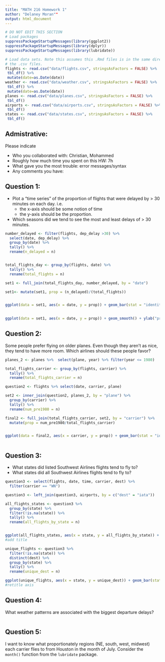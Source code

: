 ```yaml
---
title: "MATH 216 Homework 1"
author: "Delaney Moran""
output: html_document
---
```




```r
# DO NOT EDIT THIS SECTION
# Load packages
suppressPackageStartupMessages(library(ggplot2))
suppressPackageStartupMessages(library(dplyr))
suppressPackageStartupMessages(library(lubridate))
```
```r
# Load data sets. Note this assumes this .Rmd files is in the same directory as
# the .csv files.
flights <- read.csv("data/flights.csv", stringsAsFactors = FALSE) %>% 
 tbl_df() %>%
 mutate(date=as.Date(date))
weather <- read.csv("data/weather.csv", stringsAsFactors = FALSE) %>% 
 tbl_df() %>%
 mutate(date=as.Date(date))
planes <- read.csv("data/planes.csv", stringsAsFactors = FALSE) %>% 
 tbl_df()
airports <- read.csv("data/airports.csv", stringsAsFactors = FALSE) %>% 
 tbl_df()
states <- read.csv("data/states.csv", stringsAsFactors = FALSE) %>% 
 tbl_df()
```




## Admistrative:

Please indicate

* Who you collaborated with: Christian, Mohammed
* Roughly how much time you spent on this HW: 7h
* What gave you the most trouble: error messages/syntax
* Any comments you have:





## Question 1:

* Plot a "time series" of the proportion of flights that were delayed by > 30 minutes on each day.  i.e.
    + the x-axis should be some notion of time
    + the y-axis should be the proportion.
* Which seasons did we tend to see the most and least delays of > 30 minutes.

```r

number_delayed <- filter(flights, dep_delay >30) %>% 
  select(date, dep_delay) %>% 
  group_by(date) %>% 
  tally() %>% 
  rename(n_delayed = n)


total_flights_day <- group_by(flights, date) %>% 
  tally() %>% 
  rename(total_flights = n)

set1 <- full_join(total_flights_day, number_delayed, by = "date") 

set1<- mutate(set1, prop = (n_delayed)/(total_flights))


ggplot(data = set1, aes(x = date, y = prop)) + geom_bar(stat = "identity") + ylab("proportion of flights delayed more than 30min") + ggtitle("Proportion of Delayed Flights Per Day")
  

ggplot(data = set1, aes(x = date, y = prop)) + geom_smooth() + ylab("proportion of flights delayed > 30min") + ggtitle("Season Trends in Flight Delays")
```





## Question 2:

Some people prefer flying on older planes.  Even though they aren't as nice,
they tend to have more room.  Which airlines should these people favor?

```r

planes_2 <- planes %>%  select(plane, year) %>% filter(year <= 1980)

total_flights_carrier <- group_by(flights, carrier) %>% 
  tally() %>% 
  rename(total_flights_carrier = n)

question2 <- flights %>% select(date, carrier, plane)

set2 <- inner_join(question2, planes_2, by = "plane") %>% 
  group_by(carrier) %>%
  tally() %>% 
  rename(num_pre1980 = n)

final2 <- full_join(total_flights_carrier, set2, by = "carrier") %>% 
  mutate(prop = num_pre1980/total_flights_carrier)


ggplot(data = final2, aes(x = carrier, y = prop)) + geom_bar(stat = "identity")



```






## Question 3:

* What states did listed Southwest Airlines flights tend to fly to?
* What states did all Southwest Airlines flights tend to fly to?


```r
question3 <- select(flights, date, time, carrier, dest) %>% 
  filter(carrier == "WN")

question3 <- left_join(question3, airports, by = c("dest" = "iata"))

all_flights_states <- question3 %>% 
  group_by(state) %>%
  filter(!is.na(state)) %>% 
  tally() %>% 
  rename(all_flights_by_state = n)


ggplot(all_flights_states, aes(x = state, y = all_flights_by_state)) + geom_bar(stat = "identity") + ylab("Number of Flights")
#add title

unique_flights <- question3 %>%
  filter(!is.na(state)) %>% 
  distinct(dest) %>% 
  group_by(state) %>% 
  tally() %>% 
  rename(unique_dest = n)

ggplot(unique_flights, aes(x = state, y = unique_dest)) + geom_bar(stat = "identity")
#retitle axis 

```







## Question 4:

What weather patterns are associated with the biggest departure delays?

```r

```





## Question 5:

I want to know what proportionately regions (NE, south, west, midwest) each 
carrier flies to from Houston in the month of July.  Consider the `month()`
function from the `lubridate` package.

```r

```
